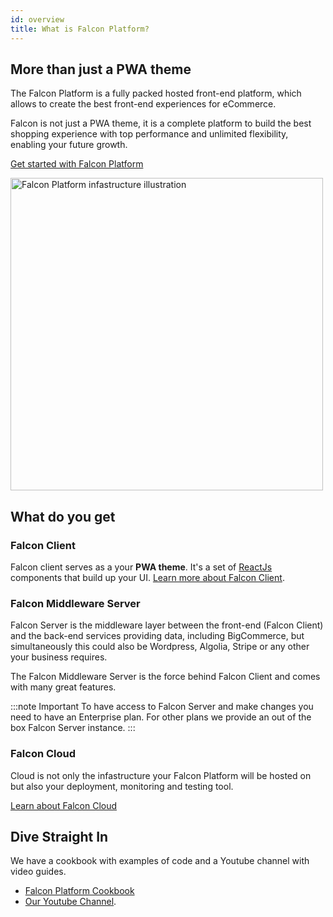 ```yaml
---
id: overview
title: What is Falcon Platform?
---
```


## More than just a PWA theme

The Falcon Platform is a fully packed hosted front-end platform, which allows to create the best front-end experiences for eCommerce.

Falcon is not just a PWA theme, it is a complete platform to build the best shopping experience with top performance and unlimited flexibility, enabling your future growth.

[Get started with Falcon Platform](../getting-started/prerequisites)

<img src="/docs/img/docs/platform/business-service-applications.svg" alt="Falcon Platform infastructure illustration" width="500" />

## What do you get

### Falcon Client
Falcon client serves as a your **PWA theme**. It's a set of <a href="https://reactjs.org/" target="_blank" rel="noreferrer noopener">ReactJs</a> components that build up your UI. <a href="https://deity.com/falcon" target="_blank" rel="noreferrer noopener">Learn more about Falcon Client</a>.

### Falcon Middleware Server

Falcon Server is the middleware layer between the front-end (Falcon Client) and the back-end services providing data, including BigCommerce, but simultaneously this could also be Wordpress, Algolia, Stripe or any other your business requires.

The Falcon Middleware Server is the force behind Falcon Client and comes with many great features.

:::note Important
To have access to Falcon Server and make changes you need to have an Enterprise plan. For other plans we provide an out of the box Falcon Server instance.
:::

### Falcon Cloud
Cloud is not only the infastructure your Falcon Platform will be hosted on but also your deployment, monitoring and testing tool.

[Learn about Falcon Cloud](../cloud/about)


## Dive Straight In

We have a cookbook with examples of code and a Youtube channel with video guides.

- [Falcon Platform Cookbook](./../cookbook/about)
- <a href="https://www.youtube.com/channel/UCCyszDV63yrqFHUY1uWf4mQ" target="_blank" rel="noopener noreferrer">Our Youtube Channel</a>.
